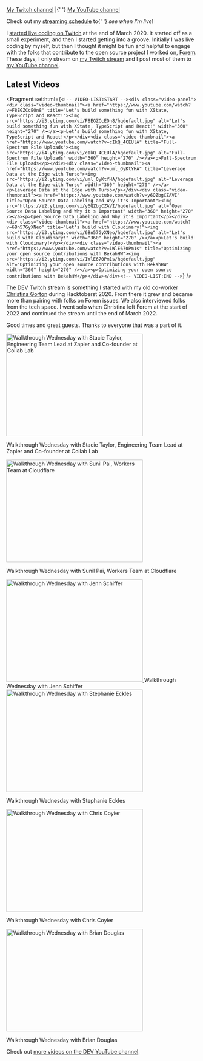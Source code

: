 
<PageLayout title="Streaming">
<nav aria-label="My channels for streaming">
  <a href="https://twitch.tv/nickytonline">My Twitch channel</a> |{' '}
  <a href="https://iamdeveloper.live">My YouTube channel</a>
</nav>

<p class="weight-bold">
  Check out my <a href="/stream-schedule">streaming schedule</a> to{' '}
  <em>see when I'm live</em>!
</p>

I [started live coding on Twitch](https://www.iamdeveloper.com/posts/i-ve-started-to-live-code-on-twitch-for-dev-13cn)
at the end of March 2020. It started off as a small experiment, and then I
started getting into a groove. Initially I was live coding by myself, but then I
thought it might be fun and helpful to engage with the folks that contribute to
the open source project I worked on, [Forem](https://github.com/forem/forem).
These days, I only stream on [my Twitch stream](https://live.iamdeveloper.com)
and I post most of them to
[my YouTube channel](https://youtube.iamdeveloper.com).

## Latest Videos

<Fragment set:html={`<!-- VIDEO-LIST:START --><div class="video-panel"><div class="video-thumbnail"><a href="https://www.youtube.com/watch?v=F8EGZCcEOn8" title="Let's build something fun with XState, TypeScript and React!"><img src="https://i3.ytimg.com/vi/F8EGZCcEOn8/hqdefault.jpg" alt="Let's build something fun with XState, TypeScript and React!" width="360" height="270" /></a><p>Let's build something fun with XState, TypeScript and React!</p></div><div class="video-thumbnail"><a href="https://www.youtube.com/watch?v=cIkQ_4CEUlA" title="Full-Spectrum File Uploads"><img src="https://i4.ytimg.com/vi/cIkQ_4CEUlA/hqdefault.jpg" alt="Full-Spectrum File Uploads" width="360" height="270" /></a><p>Full-Spectrum File Uploads</p></div><div class="video-thumbnail"><a href="https://www.youtube.com/watch?v=uml_OyKtYHA" title="Leverage Data at the Edge with Turso"><img src="https://i2.ytimg.com/vi/uml_OyKtYHA/hqdefault.jpg" alt="Leverage Data at the Edge with Turso" width="360" height="270" /></a><p>Leverage Data at the Edge with Turso</p></div><div class="video-thumbnail"><a href="https://www.youtube.com/watch?v=y6QZbgCZAVI" title="Open Source Data Labeling and Why it's Important"><img src="https://i2.ytimg.com/vi/y6QZbgCZAVI/hqdefault.jpg" alt="Open Source Data Labeling and Why it's Important" width="360" height="270" /></a><p>Open Source Data Labeling and Why it's Important</p></div><div class="video-thumbnail"><a href="https://www.youtube.com/watch?v=6Bn57GyXNeo" title="Let's build with Cloudinary!"><img src="https://i3.ytimg.com/vi/6Bn57GyXNeo/hqdefault.jpg" alt="Let's build with Cloudinary!" width="360" height="270" /></a><p>Let's build with Cloudinary!</p></div><div class="video-thumbnail"><a href="https://www.youtube.com/watch?v=1WlE670Pm1s" title="Optimizing your open source contributions with BekahHW"><img src="https://i2.ytimg.com/vi/1WlE670Pm1s/hqdefault.jpg" alt="Optimizing your open source contributions with BekahHW" width="360" height="270" /></a><p>Optimizing your open source contributions with BekahHW</p></div></div><!-- VIDEO-LIST:END -->`} />

The DEV Twitch stream is something I started with my old co-worker
[Christina Gorton](https://twitter.com/coffeecraftcode) during Hacktoberst 2020.
From there it grew and became more than pairing with folks on Forem issues. We
also interviewed folks from the tech space. I went solo when Christina left
Forem at the start of 2022 and continued the stream until the end of March 2022.

Good times and great guests. Thanks to everyone that was a part of it.

<div class="video-panel">
  <div class="video-thumbnail">
    <a
      href="https://www.youtube.com/watch?v=cmooRSV4sr8"
      title="Walkthrough Wednesday with Stacie Taylor, Engineering Team Lead at Zapier and Co-founder at Collab Lab"
    >
      <img
        src="https://i4.ytimg.com/vi/cmooRSV4sr8/hqdefault.jpg"
        alt="Walkthrough Wednesday with Stacie Taylor, Engineering Team Lead at Zapier and Co-founder at Collab Lab"
        width="360"
        height="270"
      />
    </a>
    <p>
      Walkthrough Wednesday with Stacie Taylor, Engineering Team Lead at Zapier
      and Co-founder at Collab Lab
    </p>
  </div>
  <div class="video-thumbnail">
    <a
      href="https://www.youtube.com/watch?v=zMEvgvSrPuo"
      title="Walkthrough Wednesday with Sunil Pai, Workers Team at Cloudflare"
    >
      <img
        src="https://i3.ytimg.com/vi/zMEvgvSrPuo/hqdefault.jpg"
        alt="Walkthrough Wednesday with Sunil Pai, Workers Team at Cloudflare"
        width="360"
        height="270"
      />
    </a>
    <p>Walkthrough Wednesday with Sunil Pai, Workers Team at Cloudflare</p>
  </div>
  <div class="video-thumbnail">
    <a
      href="https://www.youtube.com/watch?v=MWkJFsC9jZo"
      title="Walkthrough Wednesday with Jenn Schiffer"
    >
      <img
        src="https://i2.ytimg.com/vi/MWkJFsC9jZo/hqdefault.jpg"
        alt="Walkthrough Wednesday with Jenn Schiffer"
        width="360"
        height="270"
      />
    </a>
    Walkthrough Wednesday with Jenn Schiffer
  </div>
  <div class="video-thumbnail">
    <a
      href="https://www.youtube.com/watch?v=IH2IcYMxab4"
      title="Walkthrough Wednesday with Stephanie Eckles"
    >
      <img
        src="https://i2.ytimg.com/vi/IH2IcYMxab4/hqdefault.jpg"
        alt="Walkthrough Wednesday with Stephanie Eckles"
        width="360"
        height="270"
      />
    </a>
    <p>Walkthrough Wednesday with Stephanie Eckles</p>
  </div>
  <div class="video-thumbnail">
    <a
      href="https://www.youtube.com/watch?v=ZncQIITVOPI"
      title="Walkthrough Wednesday with Chris Coyier"
    >
      <img
        src="https://i1.ytimg.com/vi/ZncQIITVOPI/hqdefault.jpg"
        alt="Walkthrough Wednesday with Chris Coyier"
        width="360"
        height="270"
      />
    </a>
    <p>Walkthrough Wednesday with Chris Coyier</p>
  </div>
  <div class="video-thumbnail">
    <a
      href="https://www.youtube.com/watch?v=d1KCS6C4Rus"
      title="Walkthrough Wednesday with Brian Douglas"
    >
      <img
        src="https://i1.ytimg.com/vi/d1KCS6C4Rus/hqdefault.jpg"
        alt="Walkthrough Wednesday with Brian Douglas"
        width="360"
        height="270"
      />
    </a>
    <p>Walkthrough Wednesday with Brian Douglas</p>
  </div>
</div>

Check out
[more videos on the DEV YouTube channel](https://www.youtube.com/thepracticaldevteam).

</PageLayout>
